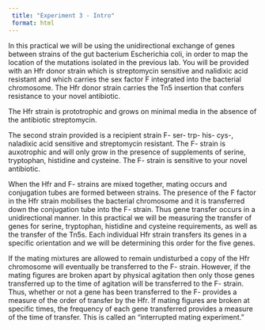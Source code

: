```yaml
---
 title: "Experiment 3 - Intro"
 format: html
---
```


In this practical we will be using the unidirectional exchange of genes between strains of the gut bacterium Escherichia coli, in order to map the location of the mutations isolated in the previous lab. You will be provided with an Hfr donor strain which is streptomycin sensitive and nalidixic acid resistant and which carries the sex factor F integrated into the bacterial chromosome. The Hfr donor strain carries the Tn5 insertion that confers resistance to your novel antibiotic.

The Hfr strain is prototrophic and grows on minimal media in the absence of the antibiotic streptomycin. 

The second strain provided is a recipient strain F- ser- trp- his- cys-, naladixic acid sensitive and streptomycin resistant. The F- strain is auxotrophic and will only grow in the presence of supplements of serine, tryptophan, histidine and cysteine. The F- strain is sensitive to your novel antibiotic.

When the Hfr and F- strains are mixed together, mating occurs and conjugation tubes are formed between strains. The presence of the F factor in the Hfr strain mobilises the bacterial chromosome and it is transferred down the conjugation tube into the F- strain. Thus gene transfer occurs in a unidirectional manner. In this practical we will be measuring the transfer of genes for serine, tryptophan, histidine and cysteine requirements, as well as the transfer of the Tn5s. Each individual Hfr strain transfers its genes in a specific orientation and we will be determining this order for the five genes.

If the mating mixtures are allowed to remain undisturbed a copy of the Hfr chromosome will eventually be transferred to the F- strain. However, if the mating figures are broken apart by physical agitation then only those genes transferred up to the time of agitation will be transferred to the F- strain. Thus, whether or not a gene has been transferred to the F- provides a measure of the order of transfer by the Hfr. If mating figures are broken at specific times, the frequency of each gene transferred provides a measure of the time of transfer. This is called an “interrupted mating experiment.”


